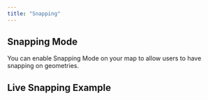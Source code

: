 ```yaml
---
title: "Snapping"
---
```


## Snapping Mode

You can enable Snapping Mode on your map to allow users to have snapping on geometries.

<!-- Add detailed documentation and code examples for Snapping Mode here -->

## Live Snapping Example

<BrowserOnlyGmMap
  gmOptions={helperSnappingOptions}
  features={features} />
